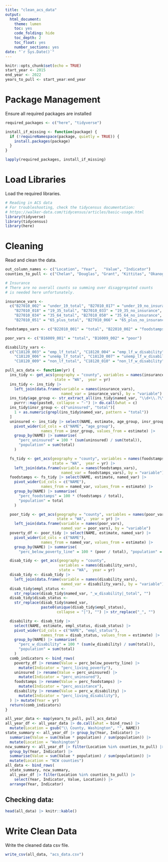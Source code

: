 ```yaml
---
title: "clean_acs_data"
output:
  html_document:
    theme: lumen
    toc: yes
    code_folding: hide
    toc_depth: 2
    toc_float: yes
    number_sections: yes
date: "`r Sys.Date()`"
---
```


```r
knitr::opts_chunk$set(echo = TRUE)
start_year <- 2015
end_year <- 2022
years_to_pull <- start_year:end_year
```

# Package Management

Ensure all required packages are installed 

```r
required_packages <- c("here", "tidyverse")

install_if_missing <- function(package) {
  if (!requireNamespace(package, quietly = TRUE)) {
    install.packages(package)
  }
}

lapply(required_packages, install_if_missing)
```

# Load Libraries
Load the required libraries. 


```r
# Reading in ACS data
# For troubleshooting, check the tidycensus documentation:
# https://walker-data.com/tidycensus/articles/basic-usage.html
library(tidyverse)
library(tidycensus)
library(here)
```

# Cleaning

Read and clean the data.

```r
out_column_names <- c("Location", "Year",	"Value", "Indicator")
counties_to_pull <- c("Chelan", "Douglas", "Grant", "Kittitas", "Okanogan")

# Insurance
# There are no overall counts so summing over disaggregated counts
# is needed here unfortunately.

insurance_vars <-
  c("B27010_002" = "under_19_total", "B27010_017" = "under_19_no_insurance",
    "B27010_018" = "19_35_total", "B27010_033" = "19_35_no_insurance",
    "B27010_034" = "35_64_total", "B27010_050" = "35_64_no_insurance",
    "B27010_051" = "65_plus_total", "B27010_066" = "65_plus_no_insurance")

foodstamps_vars <- c("B22010_001" = "total", "B22010_002" = "foodstamps")

poor_vars <- c("B16009_001" = "total", "B16009_002" = "poor")

disability_vars <-
  c("C18120_003" = "emp_lf_total", "C18120_004" = "emp_lf_w_disability",
    "C18120_006" = "unemp_lf_total", "C18120_007" = "unemp_lf_w_disability",
    "C18120_009" = "non_lf_total", "C18120_010" = "non_lf_w_disability")

pull_acs_data <- function(yr) {
  ins_tidy <- get_acs(geography = "county", variables = names(insurance_vars),
                      state = "WA",  year = yr)
  ins_tidy <- ins_tidy |>
    left_join(data.frame(variable = names(insurance_vars),
                         named_var = insurance_vars), by = "variable")
  ins_tidy$age_group <- str_extract_all(ins_tidy$named_var, "\\d+\\.?\\d*") |>
    purrr::map(paste0, collapse = "-") |> do.call(what = c)
  ins_tidy$insr_group <- c("uninsured", "total")[
    1 + as.numeric(grepl(ins_tidy$named_var, pattern = "total"))
  ]
  uninsured <- ins_tidy |> select(NAME, estimate, age_group, insr_group) |>
    pivot_wider(id_cols = c("NAME", "age_group"),
                names_from = insr_group, values_from = estimate) |>
    group_by(NAME) |> summarise(
      "perc_uninsured" = 100 * (sum(uninsured) / sum(total)),
      "population" = sum(total)
    )

  fs_tidy <- get_acs(geography = "county", variables = names(foodstamps_vars),
                     state = "WA",  year = yr) |>
    left_join(data.frame(variable = names(foodstamps_vars),
                         named_var = foodstamps_vars), by = "variable")
  foodstamps <- fs_tidy |> select(NAME, estimate, named_var) |>
    pivot_wider(id_cols = c("NAME"),
                names_from = named_var, values_from = estimate) |>
    group_by(NAME) |> summarise(
      "perc_foodstamps" = 100 * (foodstamps / total),
      "population" = total
    )

  poor_tidy <- get_acs(geography = "county", variables = names(poor_vars),
                       state = "WA",  year = yr) |>
    left_join(data.frame(variable = names(poor_vars),
                         named_var = poor_vars), by = "variable")
  poverty_df <- poor_tidy |> select(NAME, estimate, named_var) |>
    pivot_wider(id_cols = c("NAME"),
                names_from = named_var, values_from = estimate) |>
    group_by(NAME) |> summarise(
      "perc_below_poverty_line" = 100 * (poor / total), "population" = total)

  disab_tidy <- get_acs(geography = "county",
                        variables = names(disability_vars),
                        state = "WA",  year = yr)
  disab_tidy <- disab_tidy |>
    left_join(data.frame(variable = names(disability_vars),
                         named_var = disability_vars), by = "variable")
  disab_tidy$empl_status <-
    str_replace(disab_tidy$named_var, "_w_disability|_total", "")
  disab_tidy$disab_status <-
    str_replace(disab_tidy$named_var,
                paste0(unique(disab_tidy$empl_status),
                       collapse = "|"), "") |> str_replace("_", "")

  disability <- disab_tidy |>
    select(NAME, estimate, empl_status, disab_status) |>
    pivot_wider(id_cols = c("NAME", "empl_status"),
                names_from = disab_status, values_from = estimate) |>
    group_by(NAME) |> summarise(
      "perc_w_disability" = 100 * (sum(w_disability) / sum(total)),
      "population" = sum(total)
    )
  comb_indicators <- bind_rows(
    poverty_df |> rename(Value = perc_below_poverty_line) |>
      mutate(Indicator = "perc_living_poverty"),
    uninsured |> rename(Value = perc_uninsured) |>
      mutate(Indicator = "perc_uninsured"),
    foodstamps |> rename(Value = perc_foodstamps) |>
      mutate(Indicator = "perc_assistance"),
    disability |> rename(Value = perc_w_disability) |>
      mutate(Indicator = "perc_living_disability"),
  ) |> mutate(Year = yr)
  return(comb_indicators)
}

all_year_data <- map(years_to_pull, pull_acs_data)
all_year_df <- all_year_data |> do.call(what = bind_rows) |>
  mutate(Location = gsub("\\ County, Washington", "", NAME))
state_summary <- all_year_df |> group_by(Year, Indicator) |>
  summarise(Value = sum(Value * population) / sum(population)) |>
  mutate(Location = "Washington")
ncw_summary <- all_year_df |> filter(Location %in% counties_to_pull) |>
  group_by(Year, Indicator) |>
  summarise(Value = sum(Value * population) / sum(population)) |>
  mutate(Location = "NCW counties")
all_data <- bind_rows(
  state_summary, ncw_summary,
  all_year_df |> filter(Location %in% counties_to_pull) |>
    select(Year, Indicator, Value, Location)) |>
  arrange(Year, Indicator)
```

## Checking data:

```r
head(all_data) |> knitr::kable()
```

# Write Clean Data

Write the cleaned data csv file.

```r
write_csv(all_data, "acs_data.csv")
```

